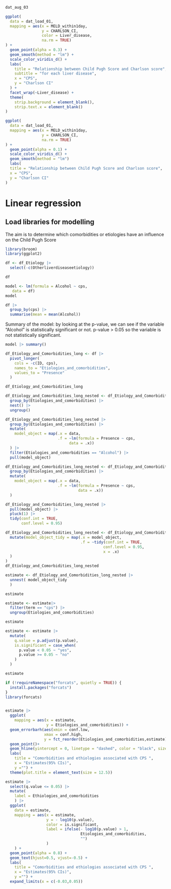 ```r
dat_aug_03

```



```r
ggplot(
  data = dat_load_01,
  mapping = aes(x = MELD_within1day,
                y = CHARLSON_CI,
                color = Liver_disease,
                na.rm = TRUE)
) +
  geom_point(alpha = 0.3) +
  geom_smooth(method = "lm") +
  scale_color_viridis_d() +
  labs(
    title = "Relationship between Child Pugh Score and Charlson score",
    subtitle = "for each liver disease",
    x = "CPS",
    y = "Charlson CI"
  ) +
  facet_wrap(~Liver_disease) +
  theme(
    strip.background = element_blank(),
    strip.text.x = element_blank()
)
```

```r
ggplot(
  data = dat_load_01,
  mapping = aes(x = MELD_within1day,
                y = CHARLSON_CI,
                na.rm = TRUE)
) +
  geom_point(alpha = 0.1) +
  scale_color_viridis_d() +
  geom_smooth(method = "lm")
  labs(
  title = "Relationship between Child Pugh Score and Charlson score",
  x = "CPS",
  y = "Charlson CI"
)

```

# Linear regression
## Load libraries for modelling 
The aim is to determine which comorbidities or etiologies have an influence on
the Child Pugh Score

```r
library(broom)
library(ggplot2)
```



```r
df <- df_Etiology |>
  select(-c(Otherliverdiseaseetiology))

df
```



```r
model <- lm(formula = Alcohol ~ cps,
   data = df)
model
```

```r
df |> 
  group_by(cps) |> 
  summarise(mean = mean(Alcohol))
```

Summary of the model: by looking at the p-value, we can see if the variable 
"Alcohol" is statistically significant or not.
p-value > 0.05 so the variable is not statistically significant.
```r
model |> summary()
```
```r
df_Etiology_and_Comorbidities_long <- df |> 
  pivot_longer(
    cols = -c(ID, cps),
    names_to = "Etiologies_and_comorbidities",
    values_to = "Presence"
  )

df_Etiology_and_Comorbidities_long
```

```r
df_Etiology_and_Comorbidities_long_nested <- df_Etiology_and_Comorbidities_long |> 
  group_by(Etiologies_and_comorbidities) |> 
  nest() |> 
  ungroup()

df_Etiology_and_Comorbidities_long_nested |> 
  group_by(Etiologies_and_comorbidities) |> 
  mutate(
    model_object = map(.x = data,
                       .f = ~lm(formula = Presence ~ cps,
                            data = .x))
  ) |> 
  filter(Etiologies_and_comorbidities == "Alcohol") |>
  pull(model_object)
```
```r
df_Etiology_and_Comorbidities_long_nested <- df_Etiology_and_Comorbidities_long_nested|> 
  group_by(Etiologies_and_comorbidities) |> 
  mutate(
    model_object = map(.x = data,
                       .f = ~lm(formula = Presence ~ cps,
                                data = .x))
  )

df_Etiology_and_Comorbidities_long_nested |>
  pull(model_object) |>
  pluck(1) |>
  tidy(conf.int = TRUE,
       conf.level = 0.95)
```
```r
df_Etiology_and_Comorbidities_long_nested <- df_Etiology_and_Comorbidities_long_nested |> 
  mutate(model_object_tidy = map(.x = model_object,
                                 .f = ~tidy(conf.int = TRUE,
                                           conf.level = 0.95,
                                           x = .x)
  )
)
df_Etiology_and_Comorbidities_long_nested
```

```r
estimate <- df_Etiology_and_Comorbidities_long_nested |>
  unnest( model_object_tidy
  )

estimate
```

```r
estimate <- estimate|> 
  filter(term == "cps") |> 
  ungroup(Etiologies_and_comorbidities)

estimate
```

```r
estimate <- estimate |> 
  mutate(
    q.value = p.adjust(p.value),
    is.significant = case_when(
      p.value < 0.05 ~ "yes",
      p.value >= 0.05 ~ "no"
    )
  )

estimate
```

```r
if (!requireNamespace("forcats", quietly = TRUE)) {
  install.packages("forcats")
}
library(forcats)


estimate |> 
  ggplot( 
    mapping = aes(x = estimate,
                  y = Etiologies_and_comorbidities)) +
  geom_errorbarh(aes(xmin = conf.low,
                 xmax = conf.high,
                 y = fct_reorder(Etiologies_and_comorbidities,estimate))) +
  geom_point()+
  geom_hline(yintercept = 0, linetype = "dashed", color = "black", size = 0.5) +
  labs(
    title = "Comorbidities and ethiologies associated with CPS ",
    x = "Estimates(95% CIs)",
    y ="") +
  theme(plot.title = element_text(size = 12.5))
```

```r
estimate |> 
  select(q.value <= 0.05) |> 
  mutate(
    label = Ethiologies_and_comorbidities
    ) |> 
  ggplot(
    data = estimate,
    mapping = aes(x = estimate, 
                  y = - log10(p.value), 
                  color = is.significant, 
                  label = ifelse(- log10(p.value) > 1,
                                 Etiologies_and_comorbidities,
                                 "")
                  ) 
    ) +
  geom_point(alpha = 0.8) +
  geom_text(hjust=0.5, vjust=-0.5) +
  labs(
    title = "Comorbidities and ethiologies associated with CPS ",
    x = "Estimates(95% CIs)",
    y ="") +
  expand_limits(x = c(-0.03,0.05))
```


